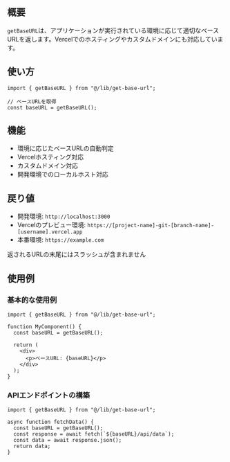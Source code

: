 
<DemoCanvas>
  <Demo />
</DemoCanvas>

## 概要

`getBaseURL`は、アプリケーションが実行されている環境に応じて適切なベースURLを返します。Vercelでのホスティングやカスタムドメインにも対応しています。

## 使い方

```tsx
import { getBaseURL } from "@/lib/get-base-url";

// ベースURLを取得
const baseURL = getBaseURL();
```

## 機能

- 環境に応じたベースURLの自動判定
- Vercelホスティング対応
- カスタムドメイン対応
- 開発環境でのローカルホスト対応

## 戻り値

- 開発環境: `http://localhost:3000`
- Vercelのプレビュー環境: `https://[project-name]-git-[branch-name]-[username].vercel.app`
- 本番環境: `https://example.com`

返されるURLの末尾にはスラッシュが含まれません

## 使用例

### 基本的な使用例

```tsx
import { getBaseURL } from "@/lib/get-base-url";

function MyComponent() {
  const baseURL = getBaseURL();
  
  return (
    <div>
      <p>ベースURL: {baseURL}</p>
    </div>
  );
}
```

### APIエンドポイントの構築

```tsx
import { getBaseURL } from "@/lib/get-base-url";

async function fetchData() {
  const baseURL = getBaseURL();
  const response = await fetch(`${baseURL}/api/data`);
  const data = await response.json();
  return data;
}
```